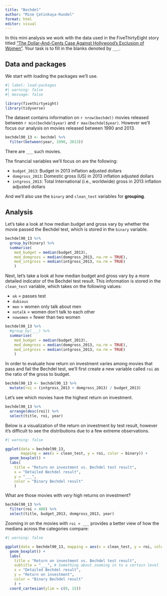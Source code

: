 ```yaml
---
title: "Bechdel"
author: "Mine Çetinkaya-Rundel"
format: html
editor: visual
---
```


In this mini analysis we work with the data used in the FiveThirtyEight story titled ["The Dollar-And-Cents Case Against Hollywood's Exclusion of Women"](https://fivethirtyeight.com/features/the-dollar-and-cents-case-against-hollywoods-exclusion-of-women/). Your task is to fill in the blanks denoted by `___`.

## Data and packages

We start with loading the packages we'll use.

```r
#| label: load-packages
#| warning: false
#| message: false

library(fivethirtyeight)
library(tidyverse)
```

The dataset contains information on `r nrow(bechdel)` movies released between `r min(bechdel$year)` and `r max(bechdel$year)`. However we'll focus our analysis on movies released between 1990 and 2013.

```r
bechdel90_13 <- bechdel %>% 
  filter(between(year, 1990, 2013))
```

There are `___` such movies.

The financial variables we'll focus on are the following:

-   `budget_2013`: Budget in 2013 inflation adjusted dollars
-   `domgross_2013`: Domestic gross (US) in 2013 inflation adjusted dollars
-   `intgross_2013`: Total International (i.e., worldwide) gross in 2013 inflation adjusted dollars

And we'll also use the `binary` and `clean_test` variables for **grouping**.

## Analysis

Let's take a look at how median budget and gross vary by whether the movie passed the Bechdel test, which is stored in the `binary` variable.

```r
bechdel90_13 %>%
  group_by(binary) %>%
  summarise(
    med_budget = median(budget_2013),
    med_domgross = median(domgross_2013, na.rm = TRUE),
    med_intgross = median(intgross_2013, na.rm = TRUE)
    )
```

Next, let's take a look at how median budget and gross vary by a more detailed indicator of the Bechdel test result. This information is stored in the `clean_test` variable, which takes on the following values:

-   `ok` = passes test
-   `dubious`
-   `men` = women only talk about men
-   `notalk` = women don't talk to each other
-   `nowomen` = fewer than two women

```r
bechdel90_13 %>%
  #group_by(___) %>%
  summarise(
    med_budget = median(budget_2013),
    med_domgross = median(domgross_2013, na.rm = TRUE),
    med_intgross = median(intgross_2013, na.rm = TRUE)
    )
```

In order to evaluate how return on investment varies among movies that pass and fail the Bechdel test, we'll first create a new variable called `roi` as the ratio of the gross to budget.

```r
bechdel90_13 <- bechdel90_13 %>%
  mutate(roi = (intgross_2013 + domgross_2013) / budget_2013)
```

Let's see which movies have the highest return on investment.

```r
bechdel90_13 %>%
  arrange(desc(roi)) %>% 
  select(title, roi, year)
```

Below is a visualization of the return on investment by test result, however it's difficult to see the distributions due to a few extreme observations.

```r
#| warning: false

ggplot(data = bechdel90_13, 
       mapping = aes(x = clean_test, y = roi, color = binary)) +
  geom_boxplot() +
  labs(
    title = "Return on investment vs. Bechdel test result",
    x = "Detailed Bechdel result",
    y = "___",
    color = "Binary Bechdel result"
    )
```

What are those movies with *very* high returns on investment?

```r
bechdel90_13 %>%
  filter(roi > 400) %>%
  select(title, budget_2013, domgross_2013, year)
```

Zooming in on the movies with `roi < ___` provides a better view of how the medians across the categories compare:

```r
#| warning: false

ggplot(data = bechdel90_13, mapping = aes(x = clean_test, y = roi, color = binary)) +
  geom_boxplot() +
  labs(
    title = "Return on investment vs. Bechdel test result",
    subtitle = "___", # Something about zooming in to a certain level
    x = "Detailed Bechdel result",
    y = "Return on investment",
    color = "Binary Bechdel result"
    ) +
  coord_cartesian(ylim = c(0, 15))
```
